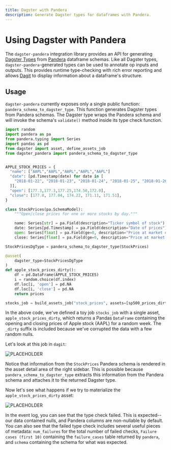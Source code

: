 ```yaml
---
title: Dagster with Pandera
description: Generate Dagster types for dataframes with Pandera.
---
```


# Using Dagster with Pandera

The `dagster-pandera` integration library provides an API for generating [Dagster Types](/concepts/types) from [Pandera](https://github.com/pandera-dev/pandera) dataframe schemas. Like all Dagster types, `dagster-pandera`-generated types can be used to annotate op inputs and outputs. This provides runtime type-checking with rich error reporting and allows [Dagit](/concepts/dagit/dagit) to display information about a dataframe's structure.

## Usage

`dagster-pandera` currently exposes only a single public function: `pandera_schema_to_dagster_type`. This function generates Dagster types from Pandera schemas. The Dagster type wraps the Pandera schema and will invoke the schema's `validate()` method inside its type check function.

```python file=/integrations/pandera/example.py
import random
import pandera as pa
from pandera.typing import Series
import pandas as pd
from dagster import asset, define_assets_job
from dagster_pandera import pandera_schema_to_dagster_type


APPLE_STOCK_PRICES = {
  "name": ["AAPL","AAPL","AAPL","AAPL","AAPL"]
  "date": [pd.Timestamp(date) for date in [
    "2018-01-22", "2018-01-23", "2018-01-24", "2018-01-25", "2018-01-26"
  ]],
  "open": [177.3,177.3,177.25,174.50,172.0],
  "close": [177.0, 177.04, 174.22, 171.11, 171.51],
}

class StockPrices(pa.SchemaModel):
    """Open/close prices for one or more stocks by day."""

    name: Series[str] = pa.Field(description="Ticker symbol of stock")
    date: Series[pd.Timestamp] = pa.Field(description="Date of prices")
    open: Series[float] = pa.Field(ge=0, description="Price at market open")
    close: Series[float] = pa.Field(ge=0, description="Price at market close")

StockPricesDgType = pandera_schema_to_dagster_type(StockPrices)

@asset(
    dagster_type=StockPricesDgType
)
def apple_stock_prices_dirty():
    df = pd.DataFrame(APPLE_STOCK_PRICES)
    i = random.choice(df.index)
    df.loc[i, 'open'] = pd.NA
    df.loc[i, 'close'] = pd.NA
    return prices

stocks_job = build_assets_job("stock_prices", assets=[sp500_prices_dirty])
```

In the above code, we've defined a toy job `stocks_job` with a single asset,
`apple_stock_prices_dirty`, which returns a Pandas `DataFrame` containing the
opening and closing prices of Apple stock (AAPL) for a random week. The
`_dirty` suffix is included because we've corrupted the data with a few random
nulls.

Let's look at this job in `dagit`:

<Image
alt="PLACEHOLDER"
src="/images/guides/dagster_pandera/job-before-run.png"
width={3574}
height={2020}
/>

Notice that information from the `StockPrices` Pandera schema is rendered in
the asset detail area of the right sidebar. This is possible because
`pandera_schema_to_dagster_type` extracts this information from the Pandera schema and
attaches it to the returned Dagster type. 

Now let's see what happens if we try to materialize the
`apple_stock_prices_dirty` asset:

<Image
alt="PLACEHOLDER"
src="/images/guides/dagster_pandera/job-after-run.png"
width={3574}
height={2020}
/>

In the event log, you can see that the type check failed. This is expected--
our data contained nulls, and Pandera columns are non-nullable by default. You
can also see that the failed type check includes several useful pieces of
metadata: `num_failures` for the total number of failed checks, `Failure cases
(first 10)` containing the `failure_cases` table returned by `pandera`, and
`schema` containing the schema for what was expected.
